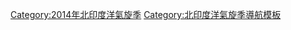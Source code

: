 <div class=noprint>
{{North_Indian_Ocean_cyclone_season_bar_start
|year=2014
}}
{{Hurricane_season_bar_button
|buttonspacing=0.25em
|intensity={{Storm_colour|niodepression}}
|english=Depression BOB 01
|stormname=BOB01
|strength=低氣壓
|linkname=2014年北印度洋氣旋季#低氣壓BOB01
|storminitial=B01
}}
{{Hurricane_season_bar_button
|buttonspacing=0.25em
|intensity={{Storm_colour|niodepression}}
|english=Depression BOB 02
|stormname=BOB 02
|strength=低氣壓
|linkname=2014年北印度洋氣旋季#低氣壓BOB 02
|storminitial=B02
}}
{{Hurricane_season_bar_button
|buttonspacing=0.25em
|intensity={{Storm_colour|storm}}
|english=Cyclonic Storm Nanauk
|stormname=南克
|strength=氣旋風暴
|linkname=2014年北印度洋氣旋季#氣旋風暴南克（Nanauk）
|storminitial=A01
}}
{{Hurricane_season_bar_button
|buttonspacing=0.25em
|intensity={{Storm_colour|niodepression}}
|english=Land Depression 01
|stormname=LAND 01
|strength=陸上低氣壓
|linkname=2014年北印度洋氣旋季#陸上低氣壓01
|storminitial=L01
}}
{{Hurricane_season_bar_button
|buttonspacing=0.25em
|intensity={{Storm_colour|depression}}
|english=Deep Land Depression 02
|stormname=LAND 02
|strength=陸上強低氣壓
|linkname=2014年北印度洋氣旋季#陸上強低氣壓02
|storminitial=L02
}}
{{Hurricane_season_bar_button
|buttonspacing=0.25em
|intensity={{Storm_colour|cat3}}
|english=Very Severe Cyclonic Storm Hudhud
|stormname=赫德赫德
|strength=特強氣旋風暴
|linkname=氣旋赫德赫德
|storminitial=B03
}}
{{Hurricane_season_bar_button
|buttonspacing=0.25em
|intensity={{Storm_colour|cat3}}
|english=Very Severe Cyclonic Storm Nilofar
|stormname=尼洛法
|strength=特強氣旋風暴
|linkname=氣旋尼洛法
|storminitial=A02
}}
{{Hurricane_season_bar_button
|buttonspacing=0.25em
|intensity={{Storm_colour|depression}}
|english=Deep Depression BOB 04
|stormname=BOB 04
|strength=強低氣壓
|linkname=2014年北印度洋氣旋季#強低氣壓BOB 04
|storminitial=B04
}}
{{North Indian Ocean cyclone season bar end}}
</div></div></div><includeonly>[[Category:2014年北印度洋氣旋季]]</includeonly><noinclude>
{{documentation}}
[[Category:北印度洋氣旋季導航模板]]
{{Hurricane_season_bar_button
|buttonspacing=0.25em
}}
</noinclude>